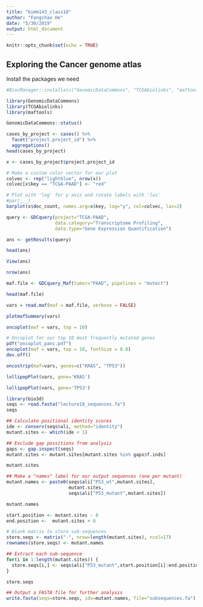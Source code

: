 ```yaml
---
title: "bimm143_class18"
author: "Fangchao He"
date: "5/30/2019"
output: html_document
---
```


```r
knitr::opts_chunk$set(echo = TRUE)
```


## Exploring the Cancer genome atlas

Install the packages we need

```r
#BiocManager::installa(c("GenomicDataCommons", "TCGAbiolinks", "maftools"))
```

```r
library(GenomicDataCommons)
library(TCGAbiolinks)
library(maftools)
```

```r
GenomicDataCommons::status()
```

```r
cases_by_project <- cases() %>%
  facet("project.project_id") %>%
  aggregations()
head(cases_by_project)
```

```r
x <- cases_by_project$project.project_id

# Make a custom color vector for our plot
colvec <- rep("lightblue", nrow(x))
colvec[x$key == "TCGA-PAAD"] <- "red"

# Plot with 'log' for y axis and rotate labels with 'las'
#par(___)  
barplot(x$doc_count, names.arg=x$key, log="y", col=colvec, las=2)
```

```r
query <- GDCquery(project="TCGA-PAAD",
                  data.category="Transcriptome Profiling",
                  data.type="Gene Expression Quantification")

ans <- getResults(query)
```

```r
head(ans)
```


```r
View(ans)
```



```r
nrow(ans)
```

```r
maf.file <- GDCquery_Maf(tumor="PAAD", pipelines = "mutect")
```

```r
head(maf.file)
```

```r
vars = read.maf(maf = maf.file, verbose = FALSE)
```

```r
plotmafSummary(vars)
```

```r
oncoplot(maf = vars, top = 10)
```

```r
# Oncoplot for our top 10 most frequently mutated genes
pdf("oncoplot_panc.pdf")
oncoplot(maf = vars, top = 10, fontSize = 0.8)
dev.off()
```

```r
oncostrip(maf=vars, genes=c("KRAS", "TP53"))
```

```r
lollipopPlot(vars, gene='KRAS')
```

```r
lollipopPlot(vars, gene='TP53')
```


```r
library(bio3d)
seqs <- read.fasta("lecture18_sequences.fa")
seqs
```

```r
## Calculate positional identity scores
ide <- conserv(seqs$ali, method="identity")
mutant.sites <- which(ide < 1) 

## Exclude gap possitions from analysis
gaps <- gap.inspect(seqs)
mutant.sites <- mutant.sites[mutant.sites %in% gaps$f.inds]

mutant.sites
```

```r
## Make a "names" label for our output sequences (one per mutant)
mutant.names <- paste0(seqs$ali["P53_wt",mutant.sites],
                       mutant.sites,
                       seqs$ali["P53_mutant",mutant.sites])

mutant.names
```

```r
start.position <- mutant.sites - 8
end.position <-  mutant.sites + 8

# Blank matrix to store sub-sequences
store.seqs <- matrix("-", nrow=length(mutant.sites), ncol=17)
rownames(store.seqs) <- mutant.names

## Extract each sub-sequence
for(i in 1:length(mutant.sites)) {
  store.seqs[i,] <- seqs$ali["P53_mutant",start.position[i]:end.position[i]]
}

store.seqs
```

```r
## Output a FASTA file for further analysis
write.fasta(seqs=store.seqs, ids=mutant.names, file="subsequences.fa")
```
